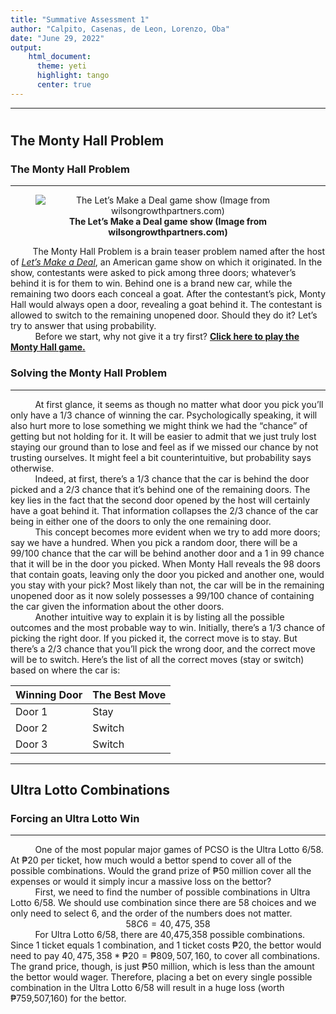 ```yaml
---
title: "Summative Assessment 1"
author: "Calpito, Casenas, de Leon, Lorenzo, Oba"
date: "June 29, 2022"
output:
    html_document:
      theme: yeti
      highlight: tango
      center: true
---
```

***
# {.tabset .tabset-fade}

## **The Monty Hall Problem**
### **The Monty Hall Problem**
***

<center>
![**The Let's Make a Deal game show (Image from wilsongrowthpartners.com)**](http://www.wilsongrowthpartners.com/wp-content/uploads/2017/10/Lets-Make-a-Deal.jpg)
</center>

|          The Monty Hall Problem is a brain teaser problem named after the host of *[Let's Make a Deal](https://en.wikipedia.org/wiki/Let%27s_Make_a_Deal)*, an American game show on which it originated. In the show, contestants were asked to pick among three doors; whatever's behind it is for them to win. Behind one is a brand new car, while the remaining two doors each conceal a goat. After the contestant's pick, Monty Hall would always open a door, revealing a goat behind it. The contestant is allowed to switch to the remaining unopened door. Should they do it? Let's try to answer that using probability.
|           Before we start, why not give it a try first? [**Click here to play the Monty Hall game.**](https://math.andyou.com/tools/montyhallsimulator/montysim.htm)

### **Solving the Monty Hall Problem**
***
|           At first glance, it seems as though no matter what door you pick you'll only have a 1/3 chance of winning the car. Psychologically speaking, it will also hurt more to lose something we might think we had the "chance" of getting but not holding for it. It will be easier to admit that we just truly lost staying our ground than to lose and feel as if we missed our chance by not trusting ourselves. It might feel a bit counterintuitive, but probability says otherwise.

|           Indeed, at first, there’s a 1/3 chance that the car is behind the door picked and a 2/3 chance that it’s behind one of the remaining doors. The key lies in the fact that the second door opened by the host will certainly have a goat behind it. That information collapses the 2/3 chance of the car being in either one of the doors to only the one remaining door.

|           This concept becomes more evident when we try to add more doors; say we have a hundred. When you pick a random door, there will be a 99/100 chance that the car will be behind another door and a 1 in 99 chance that it will be in the door you picked. When Monty Hall reveals the 98 doors that contain goats, leaving only the door you picked and another one, would you stay with your pick? Most likely than not, the car will be in the remaining unopened door as it now solely possesses a 99/100 chance of containing the car given the information about the other doors.

|           Another intuitive way to explain it is by listing all the possible outcomes and the most probable way to win. Initially, there’s a 1/3 chance of picking the right door. If you picked it, the correct move is to stay. But there’s a 2/3 chance that you’ll pick the wrong door, and the correct move will be to switch. Here’s the list of all the correct moves (stay or switch) based on where the car is:

<center>
|Winning Door|    The Best Move   |
|------------|--------------------|
|   Door 1   | Stay |Switch|Switch|
|   Door 2   |Switch| Stay |Switch|
|   Door 3   |Switch|Switch| Stay |

</center>

***
## **Ultra Lotto Combinations**
### **Forcing an Ultra Lotto Win**
***
|           One of the most popular major games of PCSO is the Ultra Lotto 6/58. At ₱20 per ticket, how much would a bettor spend to cover all of the possible combinations. Would the grand prize of ₱50 million cover all the expenses or would it simply incur a massive loss on the bettor?


|           First, we need to find the number of possible combinations in Ultra Lotto 6/58. We should use combination since there are 58 choices and we only need to select 6, and the order of the numbers does not matter.
<center>
$58C6 = 40,475,358$ 
</center>
|           For Ultra Lotto 6/58, there are 40,475,358 possible combinations. Since 1 ticket equals 1 combination, and 1 ticket costs ₱20, the bettor would need to pay $40,475,358 * ₱20 = ₱809,507,160$, to cover all combinations. The grand price, though, is just ₱50 million, which is less than the amount the bettor would wager. Therefore, placing a bet on every single possible combination in the Ultra Lotto 6/58 will result in a huge loss (worth ₱759,507,160) for the bettor.


